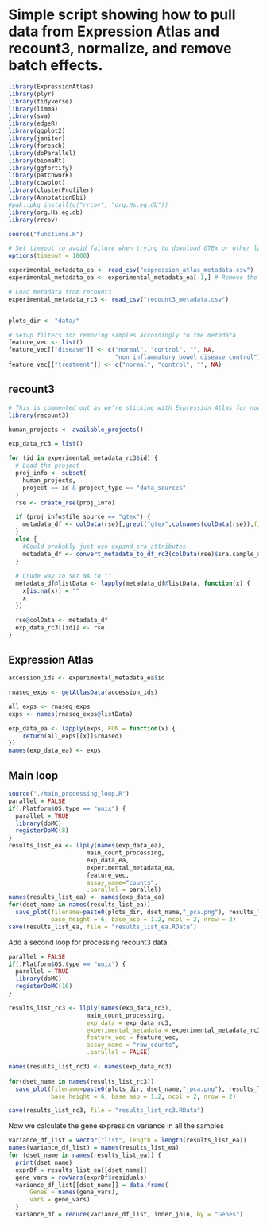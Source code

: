 # Simple script showing how to pull data from Expression Atlas and recount3, normalize, and remove batch effects.

```r
library(ExpressionAtlas)
library(plyr)
library(tidyverse)
library(limma)
library(sva)
library(edgeR)
library(ggplot2)
library(janitor)
library(foreach)
library(doParallel)
library(biomaRt)
library(ggfortify)
library(patchwork)
library(cowplot)
library(clusterProfiler)
library(AnnotationDbi)
#pak::pkg_install(c("rrcov", "org.Hs.eg.db"))
library(org.Hs.eg.db)
library(rrcov)

source("functions.R")

# Set timeout to avoid failure when trying to download GTEx or other large datasets
options(timeout = 1800)
```

```r
experimental_metadata_ea <- read_csv("expression_atlas_metadata.csv")
experimental_metadata_ea <- experimental_metadata_ea[-1,] # Remove the top row (GTEx) to lower the time cost when testing

# Load metadata from recount3
experimental_metadata_rc3 <- read_csv("recount3_metadata.csv")


plots_dir <- "data/"

# Setup filters for removing samples accordingly to the metadata
feature_vec <- list()
feature_vec[["disease"]] <- c("normal", "control", "", NA, 
                              "non inflammatory bowel disease control")
feature_vec[["treatment"]] <- c("normal", "control", "", NA)
```


## recount3
```r
# This is commented out as we're sticking with Expression Atlas for now.
library(recount3)

human_projects <- available_projects()

exp_data_rc3 = list()

for (id in experimental_metadata_rc3$id) {
  # Load the project
  proj_info <- subset(
    human_projects,
    project == id & project_type == "data_sources"
  )
  rse <- create_rse(proj_info)

  if (proj_info$file_source == "gtex") {
    metadata_df <- colData(rse)[,grepl("gtex",colnames(colData(rse)),fixed=TRUE)]
  }
  else {
    #Could probably just use expand_sra_attributes
    metadata_df <- convert_metadata_to_df_rc3(colData(rse)$sra.sample_attributes)
  }
  
  # Crude way to set NA to ""
  metadata_df@listData <- lapply(metadata_df@listData, function(x) {
    x[is.na(x)] = ""
    x
  })

  rse@colData <- metadata_df
  exp_data_rc3[[id]] <- rse
}
```

## Expression Atlas

```r
accession_ids <- experimental_metadata_ea$id

rnaseq_exps <- getAtlasData(accession_ids)

all_exps <- rnaseq_exps
exps <- names(rnaseq_exps@listData)

exp_data_ea <- lapply(exps, FUN = function(x) {
    return(all_exps[[x]]$rnaseq)
})
names(exp_data_ea) <- exps
```



## Main loop
```r
source("./main_processing_loop.R")
parallel = FALSE
if(.Platform$OS.type == "unix") {
  parallel = TRUE
  library(doMC)
  registerDoMC(8)
} 
results_list_ea <- llply(names(exp_data_ea), 
                      main_count_processing, 
                      exp_data_ea, 
                      experimental_metadata_ea, 
                      feature_vec,
                      assay_name="counts", 
                      .parallel = parallel)  
names(results_list_ea) <- names(exp_data_ea)
for(dset_name in names(results_list_ea)) 
  save_plot(filename=paste0(plots_dir, dset_name,"_pca.png"), results_list_ea[[dset_name]]$plotPanel, 
            base_height = 6, base_asp = 1.2, ncol = 2, nrow = 2)
save(results_list_ea, file = "results_list_ea.RData")
```

Add a second loop for processing recount3 data.
```r
parallel = FALSE
if(.Platform$OS.type == "unix") {
  parallel = TRUE
  library(doMC)
  registerDoMC(16)
} 

results_list_rc3 <- llply(names(exp_data_rc3), 
                      main_count_processing,  
                      exp_data = exp_data_rc3, 
                      experimental_metadata = experimental_metadata_rc3, 
                      feature_vec = feature_vec,
                      assay_name = "raw_counts", 
                      .parallel = FALSE)  

names(results_list_rc3) <- names(exp_data_rc3)
                    
for(dset_name in names(results_list_rc3)) 
  save_plot(filename=paste0(plots_dir, dset_name,"_pca.png"), results_list_rc3[[dset_name]]$plotPanel, 
            base_height = 6, base_asp = 1.2, ncol = 2, nrow = 2)

save(results_list_rc3, file = "results_list_rc3.RData")
```

Now we calculate the gene expression variance in all the samples

```r
variance_df_list = vector("list", length = length(results_list_ea))
names(variance_df_list) = names(results_list_ea)
for (dset_name in names(results_list_ea)) {
  print(dset_name)
  exprDf = results_list_ea[[dset_name]]
  gene_vars = rowVars(exprDf$residuals)
  variance_df_list[[dset_name]] = data.frame(
      Genes = names(gene_vars),
      vars = gene_vars)
  }
  variance_df = reduce(variance_df_list, inner_join, by = "Genes")
```

